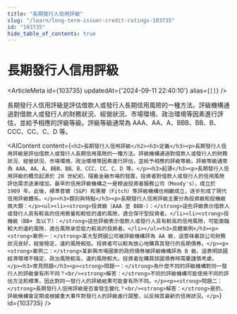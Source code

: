 ```yaml
---
title: "長期發行人信用評級"
slug: "/learn/long-term-issuer-credit-ratings-103735"
id: "103735"
hide_table_of_contents: true
---
```



# 長期發行人信用評級

<ArticleMeta id={103735} updatedAt={'2024-09-11 22:40:10'} alias={`[]`} />
<div className='border-solid border-b border-t-0 my-4 border-[var(--ifm-color-gray-300)]' />

長期發行人信用評級是評估借款人或發行人長期信用風險的一種方法。評級機構通過對借款人或發行人的財務狀況、經營狀況、市場環境、政治環境等因素進行評估，並給予相應的評級等級。評級等級通常為 AAA、AA、A、BBB、BB、B、CCC、CC、C、D 等。

<AIContent content={`<h2>長期發行人信用評級</h2><h3>定義</h3><p>長期發行人信用評級是評估借款人或發行人長期信用風險的一種方法。評級機構通過對借款人或發行人的財務狀況、經營狀況、市場環境、政治環境等因素進行評估，並給予相應的評級等級。評級等級通常為 AAA、AA、A、BBB、BB、B、CCC、CC、C、D 等。</p><h3>起源</h3><p>長期發行人信用評級的概念起源於 20 世紀初，隨着金融市場的發展，投資者對借款人或發行人的信用風險評估需求逐漸增加。最早的信用評級機構之一是穆迪投資者服務公司（Moody's），成立於 1909 年。此後，標準普爾（S&P）和惠譽（Fitch）等評級機構也相繼成立，逐步形成了現代信用評級體系。</p><h3>類別與特點</h3><p>長期發行人信用評級主要分為投資級和投機級兩大類：</p><ul><li><strong>投資級（AAA 至 BBB-）：</strong>這些評級表示借款人或發行人具有較高的信用質量和較低的違約風險，適合保守型投資者。</li><li><strong>投機級（BB+ 及以下）：</strong>這些評級表示借款人或發行人具有較高的信用風險，可能面臨較大的違約風險，適合風險承受能力較高的投資者。</li></ul><h3>具體案例</h3><p><strong>案例一：</strong>某大型跨國公司被評級機構評為 AA 級，這意味着該公司財務狀況良好，經營穩定，違約風險較低。投資者可以較為放心地購買其發行的長期債券。</p><p><strong>案例二：</strong>某新興市場國家的政府債券被評級機構評為 B 級，這表明該國經濟環境不穩定，政治風險較高，違約風險較大。投資者在購買該國債券時需要謹慎考慮。</p><h3>常見問題</h3><p><strong>問題一：</strong>為什麼不同的評級機構對同一發行人的評級會有所不同？<br/><strong>解答：</strong>不同的評級機構可能使用不同的評估方法和標準，因此對同一發行人的評級結果可能會有所不同。</p><p><strong>問題二：</strong>長期發行人信用評級是否會發生變化？<br/><strong>解答：</strong>是的，評級機構會定期或根據重大事件對發行人的評級進行調整，以反映其最新的信用狀況。</p>`} id={103735} />
